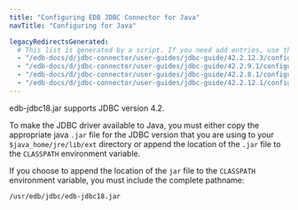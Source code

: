 ```yaml
---
title: "Configuring EDB JDBC Connector for Java"
navTitle: "Configuring for Java"

legacyRedirectsGenerated:
  # This list is generated by a script. If you need add entries, use the `legacyRedirects` key.
  - "/edb-docs/d/jdbc-connector/user-guides/jdbc-guide/42.2.12.3/configuring_the_advanced_server_jdbc_connector.html"
  - "/edb-docs/d/jdbc-connector/user-guides/jdbc-guide/42.2.9.1/configuring_the_advanced_server_jdbc_connector.html"
  - "/edb-docs/d/jdbc-connector/user-guides/jdbc-guide/42.2.8.1/configuring_the_advanced_server_jdbc_connector.html"
  - "/edb-docs/d/jdbc-connector/user-guides/jdbc-guide/42.2.12.1/configuring_the_advanced_server_jdbc_connector.html"
---
```


<div id="configuring_the_advanced_server_jdbc_connector" class="registered_link"></div>

edb-jdbc18.jar supports JDBC version 4.2.

To make the JDBC driver available to Java, you must either copy the appropriate java `.jar` file for the JDBC version that you are using to your `$java_home/jre/lib/ext` directory or append the location of the `.jar` file to the `CLASSPATH` environment variable.

If you choose to append the location of the `jar` file to the `CLASSPATH` environment variable, you must include the complete pathname:

 `/usr/edb/jdbc/edb-jdbc18.jar`
